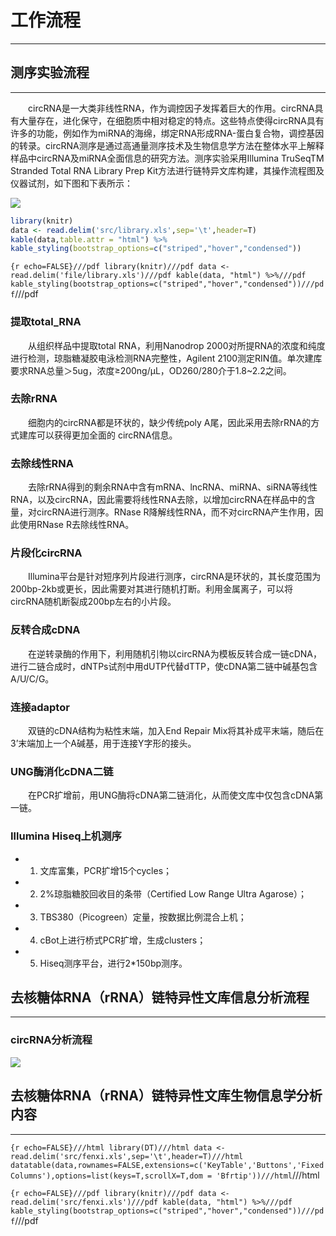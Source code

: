 
# 工作流程

***

## 测序实验流程

***

&emsp;&emsp;circRNA是一大类非线性RNA，作为调控因子发挥着巨大的作用。circRNA具有大量存在，进化保守，在细胞质中相对稳定的特点。这些特点使得circRNA具有许多的功能，例如作为miRNA的海绵，绑定RNA形成RNA-蛋白复合物，调控基因的转录。circRNA测序是通过高通量测序技术及生物信息学方法在整体水平上解释样品中circRNA及miRNA全面信息的研究方法。测序实验采用Illumina TruSeqTM Stranded Total RNA Library Prep Kit方法进行链特异文库构建，其操作流程图及仪器试剂，如下图和下表所示：

<img class="normal6" src="src/library.png">

```r
library(knitr)
data <- read.delim('src/library.xls',sep='\t',header=T)
kable(data,table.attr = "html") %>%
kable_styling(bootstrap_options=c("striped","hover","condensed"))
```

```{r echo=FALSE}///pdf
library(knitr)///pdf
data <- read.delim('file/library.xls')///pdf
kable(data, "html") %>%///pdf
kable_styling(bootstrap_options=c("striped","hover","condensed"))///pdf
```///pdf

### 提取total_RNA

&emsp;&emsp;从组织样品中提取total RNA，利用Nanodrop 2000对所提RNA的浓度和纯度进行检测，琼脂糖凝胶电泳检测RNA完整性，Agilent 2100测定RIN值。单次建库要求RNA总量＞5ug，浓度≥200ng/μL，OD260/280介于1.8~2.2之间。

### 去除rRNA

&emsp;&emsp;细胞内的circRNA都是环状的，缺少传统poly A尾，因此采用去除rRNA的方式建库可以获得更加全面的 circRNA信息。

### 去除线性RNA

&emsp;&emsp;去除rRNA得到的剩余RNA中含有mRNA、lncRNA、miRNA、siRNA等线性RNA，以及circRNA，因此需要将线性RNA去除，以增加circRNA在样品中的含量，对circRNA进行测序。RNase R降解线性RNA，而不对circRNA产生作用，因此使用RNase R去除线性RNA。

### 片段化circRNA

&emsp;&emsp;Illumina平台是针对短序列片段进行测序，circRNA是环状的，其长度范围为200bp-2kb或更长，因此需要对其进行随机打断。利用金属离子，可以将circRNA随机断裂成200bp左右的小片段。

### 反转合成cDNA

&emsp;&emsp;在逆转录酶的作用下，利用随机引物以circRNA为模板反转合成一链cDNA，进行二链合成时，dNTPs试剂中用dUTP代替dTTP，使cDNA第二链中碱基包含A/U/C/G。

### 连接adaptor

&emsp;&emsp;双链的cDNA结构为粘性末端，加入End Repair Mix将其补成平末端，随后在3’末端加上一个A碱基，用于连接Y字形的接头。

### UNG酶消化cDNA二链

&emsp;&emsp;在PCR扩增前，用UNG酶将cDNA第二链消化，从而使文库中仅包含cDNA第一链。

### Illumina Hiseq上机测序

- 1. 文库富集，PCR扩增15个cycles；
- 2. 2%琼脂糖胶回收目的条带（Certified Low Range Ultra Agarose）；
- 3. TBS380（Picogreen）定量，按数据比例混合上机；
- 4. cBot上进行桥式PCR扩增，生成clusters；
- 5. Hiseq测序平台，进行2*150bp测序。

## 去核糖体RNA（rRNA）链特异性文库信息分析流程

***

### circRNA分析流程

<img class="normal1" src='src/strand.png'>

## 去核糖体RNA（rRNA）链特异性文库生物信息学分析内容

***

```{r echo=FALSE}///html
library(DT)///html
data <- read.delim('src/fenxi.xls',sep='\t',header=T)///html
datatable(data,rownames=FALSE,extensions=c('KeyTable','Buttons','FixedColumns'),options=list(keys=T,scrollX=T,dom = 'Bfrtip'))///html
```///html

```{r echo=FALSE}///pdf
library(knitr)///pdf
data <- read.delim('src/fenxi.xls')///pdf
kable(data, "html") %>%///pdf
kable_styling(bootstrap_options=c("striped","hover","condensed"))///pdf
```///pdf

